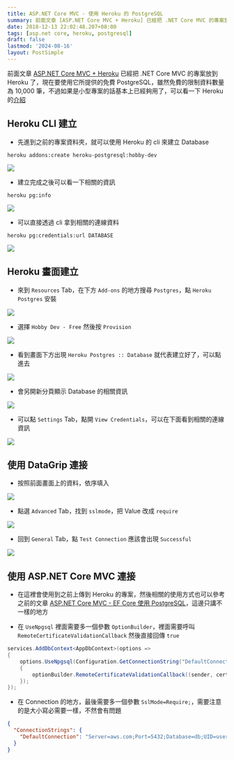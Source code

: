 ```yaml
---
title: ASP.NET Core MVC - 使用 Heroku 的 PostgreSQL
summary: 前面文章 [ASP.NET Core MVC + Heroku] 已經把 .NET Core MVC 的專案放到 Heroku 了，現在要使用它所提供的免費 PostgreSQL，雖然免費的限制資料數量為 10,000 筆，不過如果是小型專案的話基本上已經夠用了，可以看一下 Heroku 的[介紹]
date: 2018-12-13 22:02:48.207+08:00
tags: [asp.net core, heroku, postgresql]
draft: false
lastmod: '2024-08-16'
layout: PostSimple
---
```


前面文章 [ASP.NET Core MVC + Heroku](/blog/asp-net-core-mvc-publish-heroku) 已經把 .NET Core MVC 的專案放到 Heroku 了，現在要使用它所提供的免費 PostgreSQL，雖然免費的限制資料數量為 10,000 筆，不過如果是小型專案的話基本上已經夠用了，可以看一下 Heroku 的[介紹](https://elements.heroku.com/addons/heroku-postgresql)

## Heroku CLI 建立

- 先進到之前的專案資料夾，就可以使用 Heroku 的 cli 來建立 Database

```shell
heroku addons:create heroku-postgresql:hobby-dev
```

![](/static/images/404.webp)

- 建立完成之後可以看一下相關的資訊

```shell
heroku pg:info
```

![](/static/images/404.webp)

- 可以直接透過 cli 拿到相關的連線資料

```shell
heroku pg:credentials:url DATABASE
```

![](/static/images/404.webp)

## Heroku 畫面建立

- 來到 `Resources` Tab，在下方 `Add-ons` 的地方搜尋 `Postgres`，點 `Heroku Postgres` 安裝

![](/static/images/404.webp)

- 選擇 `Hobby Dev - Free` 然後按 `Provision`

![](/static/images/404.webp)

- 看到畫面下方出現 `Heroku Postgres :: Database` 就代表建立好了，可以點進去

![](/static/images/404.webp)

- 會另開新分頁顯示 Database 的相關資訊

![](/static/images/404.webp)

- 可以點 `Settings` Tab，點開 `View Credentials`，可以在下面看到相關的連線資訊

![](/static/images/404.webp)

## 使用 DataGrip 連接

- 按照前面畫面上的資料，依序填入

![](/static/images/404.webp)

- 點選 `Advanced` Tab，找到 `sslmode`，把 Value 改成 `require`

![](/static/images/404.webp)

- 回到 `General` Tab，點 `Test Connection` 應該會出現 `Successful`

![](/static/images/404.webp)

## 使用 ASP.NET Core MVC 連接

- 在這裡會使用到之前上傳到 Heroku 的專案，然後相關的使用方式也可以參考之前的文章 [ASP.NET Core MVC - EF Core 使用 PostgreSQL](/blog/asp-net-core-mvc-ef-core-postgresql)，這邊只講不一樣的地方

- 在 `UseNpgsql` 裡面需要多一個參數 `OptionBuilder`，裡面需要呼叫 `RemoteCertificateValidationCallback` 然後直接回傳 `true`

```csharp
services.AddDbContext<AppDbContext>(options =>
{
	options.UseNpgsql(Configuration.GetConnectionString("DefaultConnection"), optionBuilder =>
	{
		optionBuilder.RemoteCertificateValidationCallback((sender, certificate, chain, errors) => true);
	});
});
```

- 在 Connection 的地方，最後需要多一個參數 `SslMode=Require;`，需要注意的是大小寫必需要一樣，不然會有問題

```json
{
  "ConnectionStrings": {
    "DefaultConnection": "Server=aws.com;Port=5432;Database=db;UID=user;PWD=password;SslMode=Require;"
  }
}
```
